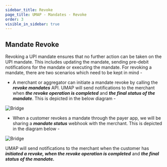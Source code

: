 ```yaml
---
sidebar_title: Revoke
page_title: UMAP - Mandates - Revoke
order: 3
visible_in_sidebar: true
---
```


## Mandate Revoke

Revoking a UPI mandate ensures that no further action can be taken on the UPI mandate. This includes updating the mandate, sending pre-debit notifications for the mandate or executing the mandate. For revoking a mandate, there are two scenarios which need to be kept in mind -

- A merchant or aggregator can initiate a mandate revoke by calling the **<i>revoke mandates</i>** API. UMAP will send notifications to the merchant when **<i>the revoke operation is completed</i>** and **<i>the final status of the mandate</i>**. This is depicted in the below diagram - 

<img
  src="https://storage.googleapis.com/strapi-assets/latest/mandate-revoke-merchant/mandate-revoke-merchant.png"
  alt="Bridge"
/>

- When a customer revokes a mandate through the payer app, we will be sharing a **<i>mandate status</i>** webhook with the merchant. This is depicted in the diagram below -

<img
  src="https://storage.googleapis.com/strapi-assets/latest/mandate-revoke/mandate-revoke.png"
  alt="Bridge"
/>

UMAP will send notifications to the merchant when the customer has **<i>initiated a revoke, when the revoke operation is completed</i>** and **<i>the final status of the mandate.</i>**